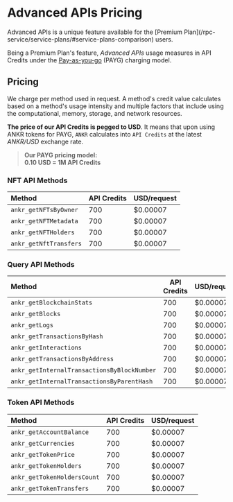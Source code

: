 
# Advanced APIs Pricing

<Callout>
Advanced APIs is a unique feature available for the [Premium Plan](/rpc-service/service-plans/#service-plans-comparison) users.
</Callout>

Being a Premium Plan's feature, _Advanced APIs_ usage measures in API Credits under the [Pay-as-you-go](/rpc-service/service-plans/#charging-model-pay-as-you-go) (PAYG) charging model.

## Pricing

We charge per method used in request. A method's credit value calculates based on a method's usage intensity and multiple factors that include using the computational, memory, storage, and network resources.

**The price of our API Credits is pegged to USD**. It means that upon using ANKR tokens for PAYG, `ANKR` calculates into `API Credits` at the latest _ANKR/USD_ exchange rate.

> **Our PAYG pricing model:**  
> **0.10 USD = 1M API Credits**

### NFT API Methods

| Method                 | API Credits | USD/request |
|:-----------------------|-------------|-------------|
| `ankr_getNFTsByOwner`  | 700         | $0.00007    |
| `ankr_getNFTMetadata`  | 700         | $0.00007    |
| `ankr_getNFTHolders`   | 700         | $0.00007    |
| `ankr_getNftTransfers` | 700         | $0.00007    |

### Query API Methods

| Method                                       | API Credits | USD/request |
|:---------------------------------------------|-------------|-------------|
| `ankr_getBlockchainStats`                    | 700         | $0.00007    |
| `ankr_getBlocks`                             | 700         | $0.00007    |
| `ankr_getLogs`                               | 700         | $0.00007    |
| `ankr_getTransactionsByHash`                 | 700         | $0.00007    |
| `ankr_getInteractions`                       | 700         | $0.00007    |
| `ankr_getTransactionsByAddress`              | 700         | $0.00007    |
| `ankr_getInternalTransactionsByBlockNumber ` | 700         | $0.00007    |
| `ankr_getInternalTransactionsByParentHash`   | 700         | $0.00007    |

### Token API Methods

| Method                      | API Credits | USD/request |
|:----------------------------|-------------|-------------|
| `ankr_getAccountBalance`    | 700         | $0.00007    |
| `ankr_getCurrencies`        | 700         | $0.00007    |
| `ankr_getTokenPrice`        | 700         | $0.00007    |
| `ankr_getTokenHolders`      | 700         | $0.00007    |
| `ankr_getTokenHoldersCount` | 700         | $0.00007    |
| `ankr_getTokenTransfers`    | 700         | $0.00007    |

[//]: # (| `ankr_getTokenPriceHistory`   | 700         | $0.00007    |)
